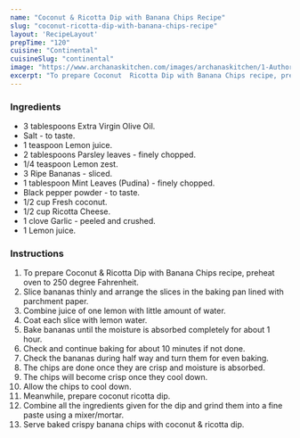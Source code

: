 ---
name: "Coconut & Ricotta Dip with Banana Chips Recipe"
slug: "coconut-ricotta-dip-with-banana-chips-recipe"
layout: 'RecipeLayout'
prepTime: "120"
cuisine: "Continental"
cuisineSlug: "continental"
image: "https://www.archanaskitchen.com/images/archanaskitchen/1-Author/Karthika_Gopalakrishnan/Coconut__Ricotta_Dip_with_Banana_Chips.jpg"
excerpt: "To prepare Coconut  Ricotta Dip with Banana Chips recipe, preheat oven to 250 degree Fahrenheit"
---

### Ingredients

- 3 tablespoons Extra Virgin Olive Oil.
- Salt - to taste.
- 1 teaspoon Lemon juice.
- 2 tablespoons Parsley leaves - finely chopped.
- 1/4 teaspoon Lemon zest.
- 3 Ripe Bananas - sliced.
- 1 tablespoon Mint Leaves (Pudina) - finely chopped.
- Black pepper powder - to taste.
- 1/2 cup Fresh coconut.
- 1/2 cup Ricotta Cheese.
- 1 clove Garlic - peeled and crushed.
- 1 Lemon juice.

### Instructions

1. To prepare Coconut & Ricotta Dip with Banana Chips recipe, preheat oven to 250 degree Fahrenheit.
1. Slice bananas thinly and arrange the slices in the baking pan lined with parchment paper.
1. Combine juice of one lemon with little amount of water.
1. Coat each slice with lemon water.
1. Bake bananas until the moisture is absorbed completely for about 1 hour.
1. Check and continue baking for about 10 minutes if not done.
1. Check the bananas during half way and turn them for even baking.
1. The chips are done once they are crisp and moisture is absorbed.
1. The chips will become crisp once they cool down.
1. Allow the chips to cool down.
1. Meanwhile, prepare coconut ricotta dip.
1. Combine all the ingredients given for the dip and grind them into a fine paste using a mixer/mortar.
1. Serve baked crispy banana chips with coconut & ricotta dip.
